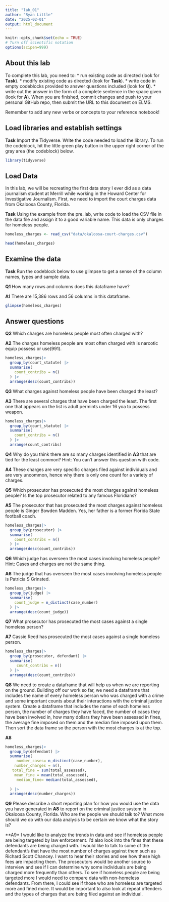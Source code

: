 ```yaml
---
title: "lab_01"
author: "Ryan Little"
date: "2025-02-01"
output: html_document
---
```


```r
knitr::opts_chunk$set(echo = TRUE)
# Turn off scientific notation
options(scipen=999)
```

## About this lab

To complete this lab, you need to: \* run existing code as directed (look for **Task**). \* modify existing code as directed (look for **Task**). \* write code in empty codeblocks provided to answer questions included (look for **Q**). \* write out the answer in the form of a complete sentence in the space given (look for **A**). When you are finished, commit changes and push to your personal GitHub repo, then submit the URL to this document on ELMS.

Remember to add any new verbs or concepts to your reference notebook!

## Load libraries and establish settings

**Task** Import the Tidyverse. Write the code needed to load the library. To run the codeblock, hit the little green play button in the upper right corner of the gray area (the codeblock) below.

```r
library(tidyverse)
```

## Load Data

In this lab, we will be recreating the first data story I ever did as a data journalism student at Merrill while working in the Howard Center for Investigative Journalism. First, we need to import the court charges data from Okaloosa County, Florida.

**Task** Using the example from the pre_lab, write code to load the CSV file in the data file and assign it to a good variable name. This data is only charges for homeless people.

```r
homeless_charges <- read_csv("data/okaloosa-court-charges.csv")

head(homeless_charges)

```

## Examine the data

**Task** Run the codeblock below to use glimpse to get a sense of the column names, types and sample data.

**Q1** How many rows and columns does this dataframe have?

**A1** There are 15,386 rows and 56 columns in this dataframe.

```r
glimpse(homeless_charges)

```

## Answer questions

**Q2** Which charges are homeless people most often charged with?

**A2** The charges homeless people are most often charged with is narcotic equip possess or use(991).

```r
homeless_charges|>
  group_by(court_statute) |>
  summarise(
    count_contribs = n()
  ) |>
  arrange(desc(count_contribs))
```

**Q3** What charges against homeless people have been charged the least?

**A3** There are several charges that have been charged the least. The first one that appears on the list is adult permints under 16 yoa to possess weapon. 

```r
homeless_charges|>
  group_by(court_statute) |>
  summarise(
    count_contribs = n()
  ) |>
  arrange(count_contribs)
```

**Q4** Why do you think there are so many charges identified in **A3** that are tied for the least common? Hint: You can't answer this question with code.

**A4** These charges are very specific charges filed against individuals and are very uncommon, hence why there is only one count for a variety of charges. 

**Q5** Which prosecutor has prosecuted the most charges against homeless people? Is the top prosecutor related to any famous Floridians?

**A5** The prosecutor that has prosecuted the most charges against homeless people is Ginger Bowden Madden. Yes, her father is a former Florida State football coach.

```r
homeless_charges|>
  group_by(prosecutor) |>
  summarise(
    count_contribs = n()
  ) |>
  arrange(desc(count_contribs))
```


**Q6** Which judge has overseen the most cases involving homeless people? Hint: Cases and charges are not the same thing.

**A6** The judge that has overseen the most cases involving homeless people is Patricia S Grinsted.

```r
homeless_charges|>
  group_by(judge) |>
  summarise(
    count_judge = n_distinct(case_number)
  ) |>
  arrange(desc(count_judge))
```

**Q7** What prosecutor has prosecuted the most cases against a single homeless person?

**A7** Cassie Reed has prosecuted the most cases against a single homeless person.

```r
homeless_charges|>
  group_by(prosecutor, defendant) |>
  summarise(
     count_contribs = n()
  ) |>
  arrange(desc(count_contribs))
```

**Q8** We need to create a dataframe that will help us when we are reporting on the ground. Building off our work so far, we need a dataframe that includes the name of every homeless person who was charged with a crime and some important counts about their interactions with the criminal justice system. Create a dataframe that includes the name of each homeless person, the number of charges they have faced, the number of cases they have been involved in, how many dollars they have been assessed in fines, the average fine imposed on them and the median fine imposed upon them. Then sort the data frame so the person with the most charges is at the top. 

**A8**

```r
homeless_charges|>
  group_by(defendant) |>
  summarise(
     number_cases= n_distinct(case_number),
    number_charges = n(),
   total_fine = sum(total_assessed),
    mean_fine = mean(total_assessed),
     median_fine= median(total_assessed),
     
  ) |>
  arrange(desc(number_charges))
```

**Q9** Please describe a short reporting plan for how you would use the data you have generated in **A8** to report on the criminal justice system in Okaloosa County, Florida. Who are the people we should talk to? What more should we do with our data analysis to be certain we know what the story is?

**A9* I would like to analyze the trends in data and see if homeless people are being targeted by law enforcement. I'd also look into the fines that these defendants are being charged with. I would like to talk to some of the defendant's that have the most number of charges against them such as Richard Scott Chancey. I want to hear their stories and see how these high fees are impacting them. The prosecutors would be another source to interview and see if I can determine why some individuals are being charged more frequently than others. To see if homeless people are being targeted more I would need to compare data with non-homeless defendants. From there, I could see if those who are homeless are targeted more and fined more. It would be important to also look at repeat offenders and the types of charges that are being filed against an individual.
